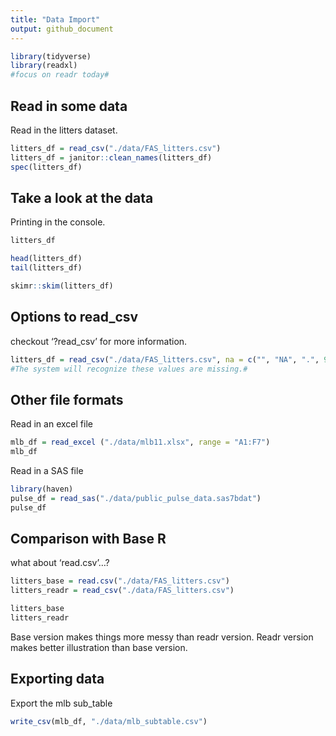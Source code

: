 ```yaml
---
title: "Data Import"
output: github_document
---
```


```r
library(tidyverse) 
library(readxl)
#focus on readr today#
```

## Read in some data

Read in the litters dataset.
```r
litters_df = read_csv("./data/FAS_litters.csv")
litters_df = janitor::clean_names(litters_df)
spec(litters_df)
```


## Take a look at the data

Printing in the console.

```r
litters_df
```

```r
head(litters_df)
tail(litters_df)
```

```r
skimr::skim(litters_df)
```


## Options to read_csv

checkout '?read_csv' for more information.

```r
litters_df = read_csv("./data/FAS_litters.csv", na = c("", "NA", ".", 999))
#The system will recognize these values are missing.#
```


## Other file formats

Read in an excel file

```r
mlb_df = read_excel ("./data/mlb11.xlsx", range = "A1:F7")
mlb_df
```


Read in a SAS file

```r
library(haven)
pulse_df = read_sas("./data/public_pulse_data.sas7bdat")
pulse_df
```


## Comparison with Base R

what about 'read.csv'...?

```r
litters_base = read.csv("./data/FAS_litters.csv")
litters_readr = read_csv("./data/FAS_litters.csv")

litters_base
litters_readr
```
Base version makes things more messy than readr version. Readr version makes 
better illustration than base version.


## Exporting data

Export the mlb sub_table

```r
write_csv(mlb_df, "./data/mlb_subtable.csv")
```











